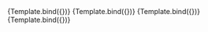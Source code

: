 

<Meta title="Design System/Fields/TextArea/Dark Mode" component={TextArea} />


<Canvas>
  <Story
    name="Title" parameters={{backgrounds: { default: 'dark' }}}
    args={{
      title: "Title here",
      placeholder: "Placeholder goes here",
      mode: "dark",
      disabled: false,
    }}
  >
  {Template.bind({})}
  </Story>
  <Story
    name="No title" parameters={{backgrounds: { default: 'dark' }}}
    args={{
      placeholder: "Placeholder goes here",
      mode: "dark",
      disabled: false,
    }}
  >
  {Template.bind({})}
  </Story>
  <Story
    name="With short caption" parameters={{backgrounds: { default: 'dark' }}}
    args={{
      shortCaption: "Short caption",
      placeholder: "Placeholder goes here",
      mode: "dark",
      disabled: false,
    }}
  >
  {Template.bind({})}
  </Story>
  <Story
    name="Disabled" parameters={{backgrounds: { default: 'dark' }}}
    args={{
      placeholder: "Placeholder goes here", 
      mode: "dark",
      disabled: true,
    }}
  >
  {Template.bind({})}
  </Story>
</Canvas>